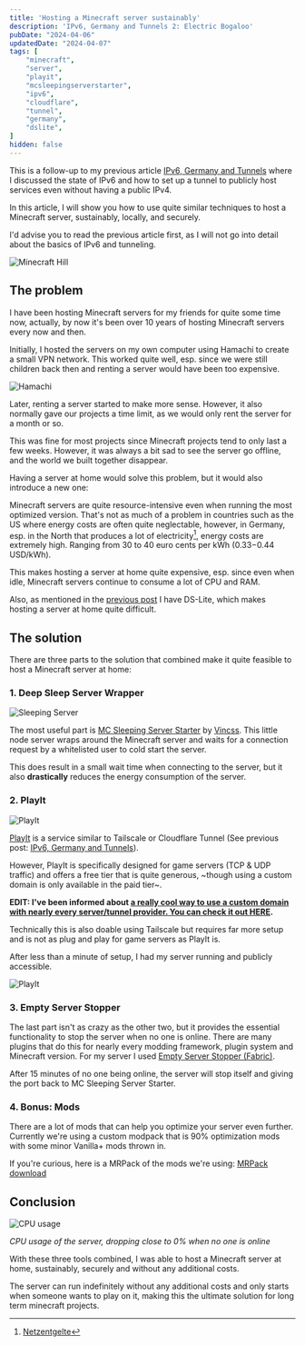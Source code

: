 ```yaml
---
title: 'Hosting a Minecraft server sustainably'
description: 'IPv6, Germany and Tunnels 2: Electric Bogaloo'
pubDate: "2024-04-06"
updatedDate: "2024-04-07"
tags: [
    "minecraft",
    "server",
    "playit",
    "mcsleepingserverstarter",
    "ipv6",
    "cloudflare",
    "tunnel",
    "germany",
    "dslite",
]
hidden: false
---
```


This is a follow-up to my previous article [IPv6, Germany and Tunnels](../ipv6_germany_tunnels/) where I discussed the state of IPv6 and how to set up a tunnel to publicly host services even without having a public IPv4.

In this article, I will show you how to use quite similar techniques to host a Minecraft server, sustainably, locally, and securely. 

I'd advise you to read the previous article first, as I will not go into detail about the basics of IPv6 and tunneling.

![Minecraft Hill](./resources/sustainable_minecraft/minecraft.webp "In-game image of Minecraft")

## The problem

I have been hosting Minecraft servers for my friends for quite some time now, actually, by now it's been over 10 years of hosting Minecraft servers every now and then.

Initially, I hosted the servers on my own computer using Hamachi to create a small VPN network. This worked quite well, esp. since we were still children back then and renting a server would have been too expensive.

![Hamachi](./resources/sustainable_minecraft/hamachi.jpg "Hamachi App nostalgia")

Later, renting a server started to make more sense. However, it also normally gave our projects a time limit, as we would only rent the server for a month or so.

This was fine for most projects since Minecraft projects tend to only last a few weeks. However, it was always a bit sad to see the server go offline, and the world we built together disappear.

Having a server at home would solve this problem, but it would also introduce a new one:

Minecraft servers are quite resource-intensive even when running the most optimized version. 
That's not as much of a problem in countries such as the US where energy costs are often quite neglectable, however, 
in Germany, esp. in the North that produces a lot of electricity[^0], energy costs are extremely high. Ranging from 30 to 40 euro cents per kWh ($0.33-$0.44 USD/kWh).

This makes hosting a server at home quite expensive, esp. since even when idle, Minecraft servers continue to consume a lot of CPU and RAM. 

Also, as mentioned in the [previous post](../ipv6_germany_tunnels/) I have DS-Lite, which makes hosting a server at home quite difficult.

## The solution

There are three parts to the solution that combined make it quite feasible to host a Minecraft server at home:

### 1. Deep Sleep Server Wrapper

![Sleeping Server](./resources/sustainable_minecraft/sleepingserver.png "The image of the sleeping server")

The most useful part is [MC Sleeping Server Starter](https://github.com/vincss/mcsleepingserverstarter) by [Vincss](https://github.com/vincss). 
This little node server wraps around the Minecraft server and waits for a connection request by a whitelisted user to cold start the server.

This does result in a small wait time when connecting to the server, but it also **drastically** reduces the energy consumption of the server.

### 2. PlayIt

![PlayIt](./resources/sustainable_minecraft/playit.png "PlayIt Logo")

[PlayIt](https://playit.gg/) is a service similar to Tailscale or Cloudflare Tunnel (See previous post: [IPv6, Germany and Tunnels](../ipv6_germany_tunnels/)).

However, PlayIt is specifically designed for game servers (TCP & UDP traffic) and offers a free tier that is quite generous, ~though using a custom domain is only available in the paid tier~.

**EDIT: I've been informed about [a really cool way to use a custom domain with nearly every server/tunnel provider. You can check it out HERE](../minecraft_use_custom_domains/).**

Technically this is also doable using Tailscale but requires far more setup and is not as plug and play for game servers as PlayIt is. 

After less than a minute of setup, I had my server running and publicly accessible.

![PlayIt](./resources/sustainable_minecraft/playitstats.png "PlayIt Stats of the server")

[^0]: [Netzentgelte](https://www.ndr.de/nachrichten/info/Netzentgelte-sorgen-im-Norden-fuer-hoehere-Stromrechnungen,strompreis200.html)

### 3. Empty Server Stopper 

The last part isn't as crazy as the other two, but it provides the essential functionality to stop the server when no one is online. 
There are many plugins that do this for nearly every modding framework, plugin system and Minecraft version. For my server I used [Empty Server Stopper (Fabric)](https://github.com/GHYAKIMA/emptyserverstopper-mod).

After 15 minutes of no one being online, the server will stop itself and giving the port back to MC Sleeping Server Starter.

### 4. Bonus: Mods

There are a lot of mods that can help you optimize your server even further. Currently we're using a custom modpack that is 90% optimization mods with some minor Vanilla+ mods thrown in.

If you're curious, here is a MRPack of the mods we're using: [MRPack download](/random/server.mrpack)

## Conclusion

![CPU usage](./resources/sustainable_minecraft/cpu_usage.png "CPU usage of the server, dropping close to 0% when no one is online")

*CPU usage of the server, dropping close to 0% when no one is online*

With these three tools combined, I was able to host a Minecraft server at home, sustainably, securely and without any additional costs. 

The server can run indefinitely without any additional costs and only starts when someone wants to play on it, making this the ultimate solution for long term minecraft projects.